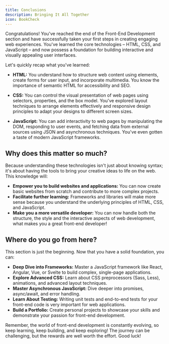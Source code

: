 ```yaml
---
title: Conclusions
description: Bringing It All Together
icon: BookCheck
---
```


Congratulations! You've reached the end of the Front-End Development section and have successfully taken your first steps in creating engaging web experiences. You've learned the core technologies – HTML, CSS, and JavaScript – and now possess a foundation for building interactive and visually appealing user interfaces.

Let's quickly recap what you've learned:

- **HTML:** You understand how to structure web content using elements, create forms for user input, and incorporate multimedia. You know the importance of semantic HTML for accessibility and SEO.

- **CSS:** You can control the visual presentation of web pages using selectors, properties, and the box model. You've explored layout techniques to arrange elements effectively and responsive design principles to adapt your designs to different screen sizes.

- **JavaScript:** You can add interactivity to web pages by manipulating the DOM, responding to user events, and fetching data from external sources using JSON and asynchronous techniques. You've even gotten a taste of modern JavaScript frameworks.

## Why does this matter so much?

Because understanding these technologies isn't just about knowing syntax; it's about having the tools to bring your creative ideas to life on the web. This knowledge will:

- **Empower you to build websites and applications:** You can now create basic websites from scratch and contribute to more complex projects.
- **Facilitate further learning:** Frameworks and libraries will make more sense because you understand the underlying principles of HTML, CSS, and JavaScript.
- **Make you a more versatile developer:** You can now handle both the structure, the style and the interactive aspects of web development, what makes you a great front-end developer!

## Where do you go from here?

This section is just the beginning. Now that you have a solid foundation, you can:

- **Deep Dive into Frameworks:** Master a JavaScript framework like React, Angular, Vue, or Svelte to build complex, single-page applications.
- **Explore Advanced CSS:** Learn about CSS preprocessors (Sass, Less), animations, and advanced layout techniques.
- **Master Asynchronous JavaScript:** Dive deeper into promises, async/await, and error handling.
- **Learn About Testing:** Writing unit tests and end-to-end tests for your front-end code is very important for web applications.
- **Build a Portfolio:** Create personal projects to showcase your skills and demonstrate your passion for front-end development.

Remember, the world of front-end development is constantly evolving, so keep learning, keep building, and keep exploring! The journey can be challenging, but the rewards are well worth the effort. Good luck!
